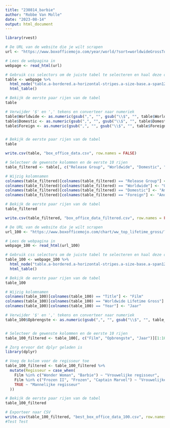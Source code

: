 ```yaml
---
title: "230814_barbie"
author: "Robbe Van Molle"
date: "2023-08-14"
output: html_document
---
```


```r
library(rvest)

# De URL van de website die je wilt scrapen
url <- "https://www.boxofficemojo.com/year/world/?sort=worldwideGrossToDate&ref_=bo_ydw__resort#table"

# Lees de webpagina in
webpage <- read_html(url)

# Gebruik css selectors om de juiste tabel te selecteren en haal deze op
table <- webpage %>%
  html_node("table.a-bordered.a-horizontal-stripes.a-size-base.a-span12.mojo-body-table.mojo-table-annotated") %>%
  html_table()

# Bekijk de eerste paar rijen van de tabel
table
```

```r
# Verwijder '$' en ',' tekens en converteer naar numeriek
table$Worldwide <- as.numeric(gsub(",", "", gsub("\\$", "", table$Worldwide)))
table$Domestic <- as.numeric(gsub(",", "", gsub("\\$", "", table$Domestic)))
table$Foreign <- as.numeric(gsub(",", "", gsub("\\$", "", table$Foreign)))


# Bekijk de eerste paar rijen van de tabel
table

write.csv(table, "box_office_data.csv", row.names = FALSE)
```


```r
# Selecteer de gewenste kolommen en de eerste 10 rijen
table_filtered <- table[, c("Release Group", "Worldwide", "Domestic", "Foreign")][1:10, ]

# Wijzig kolomnamen
colnames(table_filtered)[colnames(table_filtered) == "Release Group"] <- "Film"
colnames(table_filtered)[colnames(table_filtered) == "Worldwide"] <- "Opbrengste"
colnames(table_filtered)[colnames(table_filtered) == "Domestic"] <- "Amerikaanse Markt"
colnames(table_filtered)[colnames(table_filtered) == "Foreign"] <- "Andere Markt"

# Bekijk de eerste paar rijen van de tabel
table_filtered

write.csv(table_filtered, "box_office_data_filtered.csv", row.names = FALSE)
```

```r
# De URL van de website die je wilt scrapen
url_100 <- "https://www.boxofficemojo.com/chart/ww_top_lifetime_gross/?area=XWW#"

# Lees de webpagina in
webpage_100 <- read_html(url_100)

# Gebruik css selectors om de juiste tabel te selecteren en haal deze op
table_100 <- webpage_100 %>%
  html_node("table.a-bordered.a-horizontal-stripes.a-size-base.a-span12.mojo-body-table.mojo-table-annotated") %>%
  html_table()

# Bekijk de eerste paar rijen van de tabel
table_100

# Wijzig kolomnamen
colnames(table_100)[colnames(table_100) == "Title"] <- "Film"
colnames(table_100)[colnames(table_100) == "Worldwide Lifetime Gross"] <- "Opbrengste"
colnames(table_100)[colnames(table_100) == "Year"] <- "Jaar"

# Verwijder '$' en ',' tekens en converteer naar numeriek
table_100$Opbrengste <- as.numeric(gsub(",", "", gsub("\\$", "", table_100$Opbrengste)))


# Selecteer de gewenste kolommen en de eerste 10 rijen
table_100_filtered <- table_100[, c("Film", "Opbrengste", "Jaar")][1:100, ]

# Zorg ervoor dat dplyr geladen is
library(dplyr)

# Voeg de kolom voor de regisseur toe
table_100_filtered <- table_100_filtered %>%
  mutate(Regisseur = case_when(
    Film %in% c("Wonder Woman", "Barbie") ~ "Vrouwelijke regisseur",
    Film %in% c("Frozen II", "Frozen", "Captain Marvel") ~ "Vrouwelijke co-regisseur",
    TRUE ~ "Mannelijke regisseur"
  ))

# Bekijk de eerste paar rijen van de tabel
table_100_filtered

# Exporteer naar CSV
write.csv(table_100_filtered, "best_box_office_data_100.csv", row.names = FALSE)
#Test Test
```

